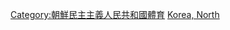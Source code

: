 {{Commonscat|Association football in North Korea}}

[[Category:朝鮮民主主義人民共和國體育|Category:朝鮮民主主義人民共和國體育]]
[[Category:亚洲各国足球|Korea, North]]